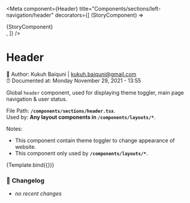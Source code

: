 
<Meta
  component={Header}
  title="Components/sections/left-navigation/header"
  decorators={[
    (StoryComponent) => <div className="max-w-screen-md">{StoryComponent}</div>,
  ]}
/>


# Header

📓 Author: Kukuh Baiquni | <kukuh.baiquni@gmail.com> <br/>
⏰ Documented at: Monday November 29, 2021 - 13:55

Global `header` component, used for displaying theme toggler, main page navigation & user status.

File Path: **`/components/sections/header.tsx`**. <br/>
Used by: **Any layout components in `/components/layouts/*`**.

Notes:

- This component contain theme toggler to change appearance of website.
- This component only used by **`/components/layouts/*`**.

<Canvas>
  <Story name="header">{Template.bind({})}</Story>
</Canvas>

### 📝 **Changelog**

- _no recent changes_
